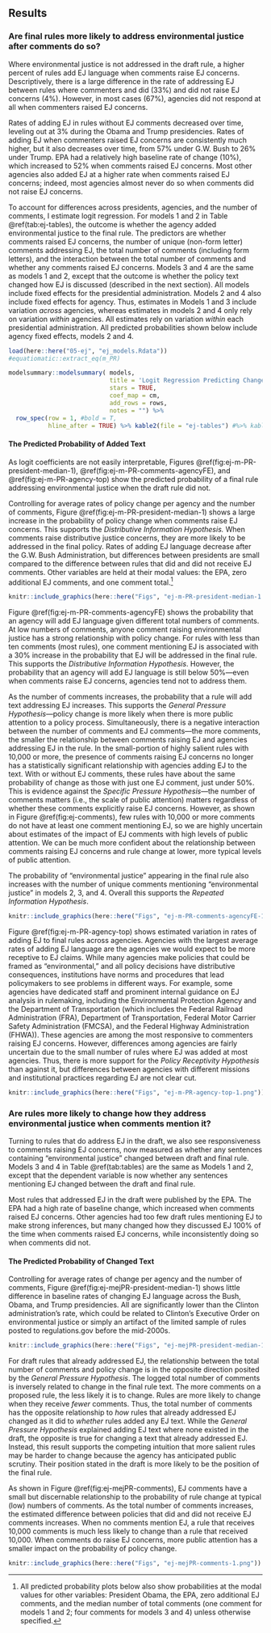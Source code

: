 ## Results

### Are final rules more likely to address environmental justice after comments do so?

<!--Figure
\@ref(fig:ej-PR-winrate-1)
shows that, in general, -->

Where environmental justice is not addressed in the draft rule, a higher percent of rules add EJ language when comments raise EJ concerns. Descriptively,  there is a large difference in the rate of addressing EJ between rules where commenters and did (33%) and did not raise EJ concerns (4%). However, in most cases (67%), agencies did not respond at all when commenters raised EJ concerns.

<!--
```r

knitr::include_graphics(here::here("Figs", "ej-PR-winrate-1.png"))
```

Considering the total number of comments, 

```r
knitr::include_graphics(here::here("Figs", "ejejPR-winrate-comments-1.png"))
```

Figure \@ref(fig:ej-PR-winrate-2) shows that 
-->

Rates of adding EJ in rules without EJ comments decreased over time, leveling out at 3% during the Obama and Trump presidencies. Rates of adding EJ when commenters raised EJ concerns are consistently much higher, but it also decreases over time, from 57% under G.W. Bush to 26% under Trump.
<!--Finally, looking at selected agencies, Figure \@ref(fig:ej-PR-winrate-2) shows that-->
EPA had a relatively high baseline rate of change (10%), which increased to 52% when comments raised EJ concerns. Most other agencies also added EJ at a higher rate when comments raised EJ concerns; indeed, most agencies almost never do so when comments did not raise EJ concerns.

<!--
```r

knitr::include_graphics(here::here("Figs", "ej-PR-winrate-president-1.png"))

knitr::include_graphics(here::here("Figs", "ej-PR-winrate-agency-1.png"))
```

### Estimating *Whether* "Environmental Justice" is Added to Final Rule
-->

To account for differences across presidents, agencies, and the number of comments, I estimate logit regression. For models 1 and 2 in Table \@ref(tab:ej-tables), the outcome is whether the agency added environmental justice to the final rule. The predictors are
whether comments raised EJ concerns, the number of unique (non-form letter) comments addressing EJ, the total number of comments (including form letters), and the interaction between the total number of comments and whether any comments raised EJ concerns. Models 3 and 4 are the same as models 1 and 2, except that the outcome is whether the policy text changed how EJ is discussed (described in the next section). All models include fixed effects for the presidential administration. Models 2 and 4 also include fixed effects for agency. Thus, estimates in Models 1 and 3 include variation *across* agencies, whereas estimates in models 2 and 4 only rely on variation *within* agencies. All estimates rely on variation *within* each presidential administration. 
<!--The base equation for model 1 is shown below.-->
All predicted probabilities shown below include agency fixed effects, models 2 and 4.

```r
load(here::here("05-ej", "ej_models.Rdata"))
#equatiomatic::extract_eq(m_PR)
```

```r
modelsummary::modelsummary( models, 
                            title = 'Logit Regression Predicting Change in Rule Text',
                            stars = TRUE, 
                            coef_map = cm,
                            add_rows = rows,
                            notes = "") %>% 
  row_spec(row = 1, #bold = T, 
           hline_after = TRUE) %>% kable2(file = "ej-tables") #%>% kable_styling(latex_options = c(scale_down = TRUE)) 
```


#### The Predicted Probability of Added Text

As logit coefficients are not easily interpretable, Figures \@ref(fig:ej-m-PR-president-median-1), \@ref(fig:ej-m-PR-comments-agencyFE), and  \@ref(fig:ej-m-PR-agency-top) show the predicted probability of a final rule addressing environmental justice when the draft rule did not. 

Controlling for average rates of policy change per agency and the number of comments, Figure \@ref(fig:ej-m-PR-president-median-1) shows a large increase in the probability of policy change when comments raise EJ concerns. This supports the *Distributive Information Hypothesis.* When comments raise distributive justice concerns, they are more likely to be addressed in the final policy. Rates of adding EJ language decrease after the G.W. Bush Administration, but differences between presidents are small compared to the difference between rules that did and did not receive EJ comments.  Other variables are held at their modal values: the EPA, zero additional EJ comments, and one comment total.^[All predicted probability plots below also show probabilities at the modal values for other variables: President Obama, the EPA, zero additional EJ comments, and the median number of total comments (one comment for models 1 and 2; four comments for models 3 and 4) unless otherwise specified.] 

```r

knitr::include_graphics(here::here("Figs", "ej-m-PR-president-median-1.png"))
```

Figure \@ref(fig:ej-m-PR-comments-agencyFE) shows the probability that an agency will add EJ language given different total numbers of comments. 
At low numbers of comments, anyone comment raising environmental justice has a strong relationship with policy change. For rules with less than ten comments (most rules), one comment mentioning EJ is associated with a 30% increase in the probability that EJ will be addressed in the final rule. This supports the *Distributive Information Hypothesis*. However, <!--as in figure \@ref(fig:ej-PR-winrate-1), -->
the probability that an agency will add EJ language is still below 50%---even when comments raise EJ concerns, agencies tend not to address them. 

As the number of comments increases, the probability that a rule will add text addressing EJ increases. This supports the *General Pressure Hypothesis*---policy change is more likely when there is more public attention to a policy process. Simultaneously, there is a negative interaction between the number of comments and EJ comments---the more comments, the smaller the relationship between comments raising EJ and agencies addressing EJ in the rule. In the small-portion of highly salient rules with 10,000 or more, the presence of comments raising EJ concerns no longer has a statistically significant relationship with agencies adding EJ to the text. With or without EJ comments, these rules have about the same probability of change as those with just one EJ comment, just under 50%. This is evidence against the *Specific Pressure Hypothesis*---the number of comments matters (i.e., the scale of public attention) matters regardless of whether these comments explicitly raise EJ concerns. However, as shown in Figure \@ref(fig:ej-comments), few rules with 10,000 or more comments do not have at least one comment mentioning EJ, so we are highly uncertain about estimates of the impact of EJ comments with high levels of public attention. We can be much more confident about the relationship between comments raising EJ concerns and rule change at lower, more typical levels of public attention.

The probability of
"environmental justice" appearing in the final rule also increases with the number of unique comments mentioning "environmental justice" in models 2, 3, and 4. Overall this supports the *Repeated Information Hypothesis*. 


```r

knitr::include_graphics(here::here("Figs", "ej-m-PR-comments-agencyFE-1.png"))

```


Figure \@ref(fig:ej-m-PR-agency-top) shows estimated variation in rates of adding EJ to final rules across agencies.
Agencies with the largest average rates of adding EJ language are the agencies we would expect to be more receptive to EJ claims.  While many agencies make policies that could be framed as "environmental," and all policy decisions have distributive consequences, institutions have norms and procedures that lead policymakers to see problems in different ways. For example, some agencies have dedicated staff and prominent internal guidance on EJ analysis in rulemaking, including the Environmental Protection Agency and the Department of Transportation (which includes the Federal Railroad Administration (FRA), Department of Transportation, Federal Motor Carrier Safety Administration (FMCSA), and the Federal Highway Administration (FHWA)). These agencies are among the most responsive to commenters raising EJ concerns. However, differences among agencies are fairly uncertain due to the small number of rules where EJ was added at most agencies. Thus, there is more support for the *Policy Receptivity Hypothesis* than against it, but differences between agencies with different missions and institutional practices regarding EJ are not clear cut.


```r

knitr::include_graphics(here::here("Figs", "ej-m-PR-agency-top-1.png"))
```


<!--
The Forest Service (FS) has by far the highest predicted baseline rate of adding EJ to rules. This may be because the forest service is mainly in
the business of managing forests, leasing timber rights, and controlling
wildfires. These types of decisions have acute distributional
effects. Forest Service rule-writers may also simply have an institutional practice of addressing E.O.12898. 
Similarly, the Federal
Railroad Administration,  Federal Highway
Administration, Federal Motor Carrier Safety Administration all have large baseline rates of adding EJ to final rules. These agencies are
making decisions about infrastructure projects with implications for
neighborhood environments and air quality. Environmental justice may
often come up.
Research agencies, including the Nuclear Regulatory Commission (NRC), National Oceanographic and Atmospheric Administration (NOAA), also have small but significant baseline rate of adding EJ to final rules.
-->

### Are rules more likely to change how they address environmental justice when comments mention it?

Turning to rules that do address EJ in the draft, we also see responsiveness to comments raising EJ concerns, now measured as whether any sentences containing "environmental justice" changed between draft and final rule.
Models 3 and 4 in Table \@ref(tab:tables) are the same as Models 1 and 2, except that the dependent variable is now whether any sentences mentioning EJ changed between the draft and final rule.


<!-- WINRATE CHANGE 
Figure \@ref(fig:ejejPR-winrate-1) shows that a higher percent of rules change when comments raise EJ concerns. Overall rates of change in rules without EJ comments are fairly consistent across presidencies.

```r

knitr::include_graphics(here::here("Figs", "ejejPR-winrate-1.png"))
```
Considering the total number of comments, 

```r

knitr::include_graphics(here::here("Figs", "ejejPR-winrate-comments-1.png"))
```

Finally, looking at selected agencies, Figure \@ref(fig:ejejPR-winrate-2) shows that. 
/WINRATE CHANGE-->

Most rules that addressed EJ in the draft were published by the EPA. The EPA had a high rate of baseline change, which increased when comments raised EJ concerns. Other agencies had too few draft rules mentioning EJ to make strong inferences, but many changed how they discussed EJ 100% of the time when comments raised EJ concerns, while inconsistently doing so when comments did not.

<!--
```r

knitr::include_graphics(here::here("Figs", "ejejPR-winrate-president-1.png"))

knitr::include_graphics(here::here("Figs", "ejejPR-winrate-agency-1.png"))
```
-->



#### The Predicted Probability of Changed Text

Controlling for average rates of change per agency and the number of comments, Figure \@ref(fig:ej-mejPR-president-median-1) shows little difference in baseline rates of changing EJ language across the Bush, Obama, and Trump presidencies. All are significantly lower than the Clinton administration's rate, which could be related to Clinton's Executive Order on environmental justice or simply an artifact of the limited sample of rules posted to regulations.gov before the mid-2000s. 

```r

knitr::include_graphics(here::here("Figs", "ej-mejPR-president-median-1.png"))
```

For draft rules that already addressed EJ, the relationship between the total number of comments and policy change is in the opposite direction posited by the *General Pressure Hypothesis*. The logged total number of comments is inversely related to change in the final rule text. The more comments on a proposed rule, the less likely it is to change. Rules are more likely to change when they receive *fewer* comments. Thus, the total number of comments has the opposite relationship to *how* rules that already addressed EJ changed as it did to *whether* rules added any EJ text. While the *General Pressure Hypothesis* explained adding EJ text where none existed in the draft, the opposite is true for changing a text that already addressed EJ. Instead, this result supports the competing intuition that more salient rules may be harder to change because the agency has anticipated public scrutiny. Their position stated in the draft is more likely to be the position of the final rule.

As shown in Figure \@ref(fig:ej-mejPR-comments), EJ comments have a small but discernable relationship to the probability of rule change at typical (low) numbers of comments. As the total number of comments increases, the estimated difference between policies that did and did not receive EJ comments increases. When no comments mention EJ, a rule that receives 10,000 comments is much less likely to change than a rule that received 10,000. When comments do raise EJ concerns, more public attention has a smaller impact on the probability of policy change.

```r

knitr::include_graphics(here::here("Figs", "ej-mejPR-comments-1.png"))
```




